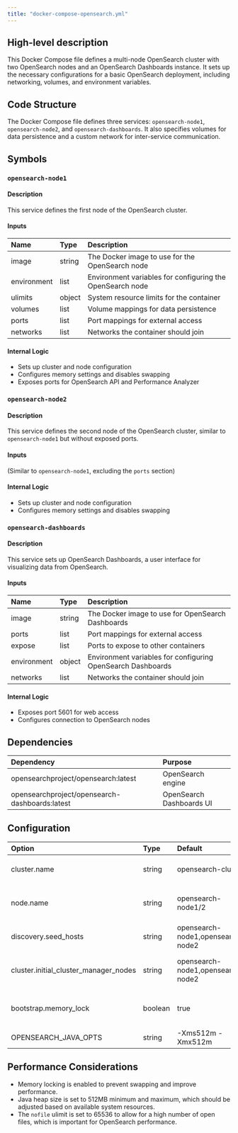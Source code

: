 ```yaml
---
title: "docker-compose-opensearch.yml"
---
```


## High-level description
This Docker Compose file defines a multi-node OpenSearch cluster with two OpenSearch nodes and an OpenSearch Dashboards instance. It sets up the necessary configurations for a basic OpenSearch deployment, including networking, volumes, and environment variables.

## Code Structure
The Docker Compose file defines three services: `opensearch-node1`, `opensearch-node2`, and `opensearch-dashboards`. It also specifies volumes for data persistence and a custom network for inter-service communication.

## Symbols

### `opensearch-node1`
#### Description
This service defines the first node of the OpenSearch cluster.

#### Inputs
| Name | Type | Description |
|:-----|:-----|:------------|
| image | string | The Docker image to use for the OpenSearch node |
| environment | list | Environment variables for configuring the OpenSearch node |
| ulimits | object | System resource limits for the container |
| volumes | list | Volume mappings for data persistence |
| ports | list | Port mappings for external access |
| networks | list | Networks the container should join |

#### Internal Logic
- Sets up cluster and node configuration
- Configures memory settings and disables swapping
- Exposes ports for OpenSearch API and Performance Analyzer

### `opensearch-node2`
#### Description
This service defines the second node of the OpenSearch cluster, similar to `opensearch-node1` but without exposed ports.

#### Inputs
(Similar to `opensearch-node1`, excluding the `ports` section)

#### Internal Logic
- Sets up cluster and node configuration
- Configures memory settings and disables swapping

### `opensearch-dashboards`
#### Description
This service sets up OpenSearch Dashboards, a user interface for visualizing data from OpenSearch.

#### Inputs
| Name | Type | Description |
|:-----|:-----|:------------|
| image | string | The Docker image to use for OpenSearch Dashboards |
| ports | list | Port mappings for external access |
| expose | list | Ports to expose to other containers |
| environment | object | Environment variables for configuring OpenSearch Dashboards |
| networks | list | Networks the container should join |

#### Internal Logic
- Exposes port 5601 for web access
- Configures connection to OpenSearch nodes

## Dependencies
| Dependency | Purpose |
|:-----------|:--------|
| opensearchproject/opensearch:latest | OpenSearch engine |
| opensearchproject/opensearch-dashboards:latest | OpenSearch Dashboards UI |

## Configuration
| Option | Type | Default | Description |
|:-------|:-----|:--------|:------------|
| cluster.name | string | opensearch-cluster | Name of the OpenSearch cluster |
| node.name | string | opensearch-node1/2 | Name of each OpenSearch node |
| discovery.seed_hosts | string | opensearch-node1,opensearch-node2 | Hosts to use for cluster discovery |
| cluster.initial_cluster_manager_nodes | string | opensearch-node1,opensearch-node2 | Initial manager nodes for the cluster |
| bootstrap.memory_lock | boolean | true | Disables swapping for better performance |
| OPENSEARCH_JAVA_OPTS | string | -Xms512m -Xmx512m | Java heap size settings |

## Performance Considerations
- Memory locking is enabled to prevent swapping and improve performance.
- Java heap size is set to 512MB minimum and maximum, which should be adjusted based on available system resources.
- The `nofile` ulimit is set to 65536 to allow for a high number of open files, which is important for OpenSearch performance.